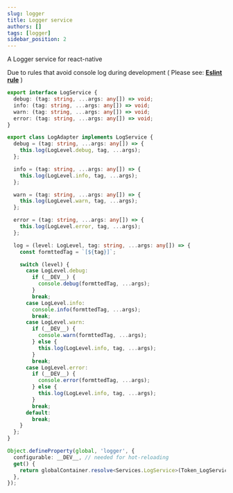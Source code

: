 ```yaml
---
slug: logger
title: Logger service
authors: []
tags: [logger]
sidebar_position: 2
---
```


A Logger service for react-native

Due to rules that avoid console log during development (
Please see: 
**[Eslint rule](/blog/eslint-post#override-the-rules)** )

```ts title="logger.service.ts"
export interface LogService {
  debug: (tag: string, ...args: any[]) => void;
  info: (tag: string, ...args: any[]) => void;
  warn: (tag: string, ...args: any[]) => void;
  error: (tag: string, ...args: any[]) => void;
}
```

```ts title="logger.adapter.ts"
export class LogAdapter implements LogService {
  debug = (tag: string, ...args: any[]) => {
    this.log(LogLevel.debug, tag, ...args);
  };

  info = (tag: string, ...args: any[]) => {
    this.log(LogLevel.info, tag, ...args);
  };

  warn = (tag: string, ...args: any[]) => {
    this.log(LogLevel.warn, tag, ...args);
  };

  error = (tag: string, ...args: any[]) => {
    this.log(LogLevel.error, tag, ...args);
  };

  log = (level: LogLevel, tag: string, ...args: any[]) => {
    const formttedTag = `[${tag}]`;

    switch (level) {
      case LogLevel.debug:
        if (__DEV__) {
          console.debug(formttedTag, ...args);
        }
        break;
      case LogLevel.info:
        console.info(formttedTag, ...args);
        break;
      case LogLevel.warn:
        if (__DEV__) {
          console.warn(formttedTag, ...args);
        } else {
          this.log(LogLevel.info, tag, ...args);
        }
        break;
      case LogLevel.error:
        if (__DEV__) {
          console.error(formttedTag, ...args);
        } else {
          this.log(LogLevel.info, tag, ...args);
        }
        break;
      default:
        break;
    }
  };
}
```

```ts
Object.defineProperty(global, 'logger', {
  configurable: __DEV__, // needed for hot-reloading
  get() {
    return globalContainer.resolve<Services.LogService>(Token_LogService);
  },
});
```
